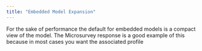 ```yaml
---
title: "Embedded Model Expansion"
---
```


For the sake of performance the default for embedded models is a compact view of the model. The Microsurvey response is a good example of this because in most cases you want the associated profile